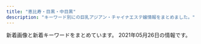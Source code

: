 ```yaml
---
title: "恵比寿・目黒・中目黒"
description: "キーワード別にの巨乳アジアン・チャイナエステ嬢情報をまとめました。"
---
```


新着画像と新着キーワードをまとめています。
2021年05月26日の情報です。

<DmmAffiliateIns />
<KeywordTable
  shops={
    [
    {
        "station": "JR\u76ee\u9ed2\u99c5\u6771\u53e3",
        "url": "http://victoria.tyo.cm/",
        "img_links": [
            "http://victoria.tyo.cm/photos/sites/13/2020/02/202002030340133.jpg",
            "http://victoria.tyo.cm/photos/sites/13/2020/01/2020012005552181.jpg",
            "http://victoria.tyo.cm/images/room2.jpg",
            "http://victoria.tyo.cm/photos/sites/13/2018/12/2018122904411765.jpg",
            "http://victoria.tyo.cm/photos/sites/13/2018/12/2018122701570616.jpg",
            "http://victoria.tyo.cm/images/news.jpg",
            "http://victoria.tyo.cm/photos/sites/13/2019/02/2019022703022355.jpg",
            "http://victoria.tyo.cm/photos/sites/13/2019/02/2019021407162693.jpg",
            "http://victoria.tyo.cm/photos/sites/13/2019/10/2019100904083557.jpg",
            "http://victoria.tyo.cm/images/top.jpg",
            "http://victoria.tyo.cm/photos/sites/13/2019/04/2019041807165826.jpg",
            "http://victoria.tyo.cm/photos/sites/13/2019/12/2019120904521188.jpg",
            "http://victoria.tyo.cm/photos/sites/13/2019/01/2019010506292922.jpg",
            "http://victoria.tyo.cm/photos/sites/13/2019/01/2019010506293526.jpg",
            "http://victoria.tyo.cm/photos/sites/13/2021/02/2021021509575615.jpg",
            "http://victoria.tyo.cm/photos/sites/13/2020/10/2020100803550565.jpg",
            "http://victoria.tyo.cm/photos/sites/13/2018/12/2018122904422525.jpg",
            "http://victoria.tyo.cm/photos/sites/13/2020/03/2020031904101259.jpg",
            "http://victoria.tyo.cm/photos/sites/13/2020/02/2020020104570910.jpg",
            "http://victoria.tyo.cm/photos/sites/13/2019/01/2019012108071242.jpg",
            "http://victoria.tyo.cm/photos/sites/13/2020/01/2020011205500461.jpg",
            "http://victoria.tyo.cm/images/s_staff.png",
            "http://victoria.tyo.cm/photos/sites/13/2019/10/2019100904082968.jpg",
            "http://victoria.tyo.cm/photos/sites/13/2019/02/2019021206543056.jpg",
            "http://victoria.tyo.cm/photos/sites/13/2019/10/2019101403232834.jpg",
            "http://victoria.tyo.cm/photos/sites/13/2019/12/2019120904521737.jpg",
            "http://victoria.tyo.cm/images/mobile.jpg",
            "http://victoria.tyo.cm/images/pick.jpg",
            "https://www.a-side.com/ad/koko/include/banner/koko_125x125.png",
            "http://victoria.tyo.cm/photos/sites/13/2019/08/2019080607062415.jpg",
            "http://victoria.tyo.cm/photos/sites/13/2019/07/2019070206503156.jpg",
            "http://victoria.tyo.cm/photos/sites/13/2020/01/2020011104241542.jpg",
            "http://victoria.tyo.cm/photos/sites/13/2019/12/2019120106181894.jpg",
            "http://victoria.tyo.cm/photos/sites/13/2018/12/2018121502493953.jpg",
            "http://victoria.tyo.cm/photos/sites/13/2019/01/2019012509505197.jpg",
            "http://victoria.tyo.cm/photos/sites/13/2019/01/2019012509534353.jpg",
            "http://victoria.tyo.cm/photos/sites/13/2019/01/2019011103510521.jpg",
            "http://victoria.tyo.cm/photos/sites/13/2020/01/2020012005552622.jpg",
            "http://victoria.tyo.cm/photos/sites/13/2019/04/2019040304024424.jpg",
            "http://victoria.tyo.cm/images/room3.jpg",
            "http://victoria.tyo.cm/photos/sites/13/2018/12/2018121502493847.jpg",
            "http://victoria.tyo.cm/photos/sites/13/2018/12/2018122701570643.jpg",
            "http://victoria.tyo.cm/photos/sites/13/2020/02/2020021307433041.jpg",
            "http://victoria.tyo.cm/photos/sites/13/2018/12/2018121502493814.jpg",
            "http://victoria.tyo.cm/photos/sites/13/2018/12/2018121502493879.jpg",
            "http://victoria.tyo.cm/images/face.jpg",
            "http://victoria.tyo.cm/images/room1.jpg",
            "http://victoria.tyo.cm/images/room4.jpg",
            "http://victoria.tyo.cm/photos/sites/13/2019/05/201905100639429.jpg",
            "http://victoria.tyo.cm/photos/sites/13/2019/12/2019120406433710.jpg",
            "http://victoria.tyo.cm/photos/sites/13/2019/06/2019061005275095.jpg"
        ],
        "name": "Victoria\u30fb\u30d3\u30af\u30c8\u30ea\u30a2",
        "keywords": {
            "93": 1,
            "86": 10,
            "85": 8,
            "82": 2,
            "F": 1,
            "83": 8,
            "E": 3,
            "87": 4,
            "C": 8,
            "D": 21
        }
    },
    {
        "img_links": [],
        "station": "JR\u76ee\u9ed2\u99c5\u6771\u53e3",
        "name": "RelaCute \u30ea\u30e9\u30ad\u30e5\u30fc\u30c8",
        "keywords": {},
        "url": "http://relacute.tyo.cm/"
    },
    {
        "station": "JR\u76ee\u9ed2\u99c5\u6771\u53e3",
        "keywords": {},
        "img_links": [
            "http://kintsuki.este88.com/gals/yuyu1.jpg",
            "http://kintsuki.este88.com/gals/koyuki1.jpg",
            "http://kintsuki.este88.com/gals/kana1.jpg",
            "http://kintsuki.este88.com/gals/rina1.jpg",
            "http://kintsuki.este88.com/images/r01.jpg",
            "http://kintsuki.este88.com/gals/kaori1.jpg",
            "http://kintsuki.este88.com/gals/mika1.jpg",
            "http://kintsuki.este88.com/gals/momo1.jpg",
            "http://kintsuki.este88.com/images/r04.jpg",
            "http://kintsuki.este88.com/images/r02.jpg",
            "http://kintsuki.este88.com/gals/kixyoko1.jpg",
            "http://kintsuki.este88.com/images/ph1.jpg",
            "http://kintsuki.este88.com/gals/rei1.jpg"
        ],
        "name": "\u91d1\u306e\u6708",
        "url": "http://kintsuki.este88.com/"
    },
    {
        "keywords": {
            "86": 11,
            "F": 1,
            "87": 5,
            "E": 2,
            "88": 3,
            "C": 4,
            "D": 26,
            "85": 9,
            "84": 1,
            "83": 4
        },
        "station": "JR\u76ee\u9ed2\u99c5\u897f\u53e3",
        "img_links": [
            "http://onlyone.tyo.cm/photos/sites/5/2018/03/2018031607430562.jpg",
            "http://onlyone.tyo.cm/images/s_link.png",
            "http://onlyone.tyo.cm/photos/sites/5/2020/09/2020092617301564.jpg",
            "http://onlyone.tyo.cm/photos/sites/5/2019/05/2019052911352557.jpg",
            "http://onlyone.tyo.cm/photos/sites/5/2020/09/2020092510524025.jpg",
            "http://onlyone.tyo.cm/photos/sites/5/2020/05/2020051419324761.jpg",
            "http://onlyone.tyo.cm/photos/sites/5/2020/01/2020011413501066.jpg",
            "http://onlyone.tyo.cm/images/acc1.jpg",
            "http://onlyone.tyo.cm/images/top.png",
            "http://onlyone.tyo.cm/photos/sites/5/2018/07/2018071709241386.jpg",
            "http://onlyone.tyo.cm/photos/sites/5/2021/02/2021022515094363.jpg",
            "http://onlyone.tyo.cm/images/room3.jpg",
            "http://onlyone.tyo.cm/images/acc2.jpg",
            "http://onlyone.tyo.cm/photos/sites/5/2020/09/2020092510523998.jpg",
            "http://onlyone.tyo.cm/images/line.jpg",
            "http://onlyone.tyo.cm/images/room4.jpg",
            "http://onlyone.tyo.cm/photos/sites/5/2020/07/2020070215334437.jpg",
            "http://onlyone.tyo.cm/photos/sites/5/2019/11/2019110105152849.jpg",
            "http://onlyone.tyo.cm/photos/sites/5/2019/01/2019013017371133.jpg",
            "http://onlyone.tyo.cm/photos/sites/5/2021/02/2021022216501749.jpg",
            "http://onlyone.tyo.cm/photos/sites/5/2020/02/2020022610121615.jpg",
            "http://onlyone.tyo.cm/photos/sites/5/2020/09/2020090210405221.jpg",
            "http://onlyone.tyo.cm/photos/sites/5/2021/05/2021050615551714.jpg",
            "http://onlyone.tyo.cm/photos/sites/5/2019/01/2019011814353078.jpg",
            "http://onlyone.tyo.cm/photos/sites/5/2018/08/2018080308152252.jpg",
            "http://onlyone.tyo.cm/photos/sites/5/2019/11/2019110105153240.jpg",
            "http://onlyone.a1.ies.bz/upload/sites/5/2021/05/2021050615551714.jpg",
            "http://onlyone.tyo.cm/photos/sites/5/2021/02/202102181024101.jpg",
            "http://onlyone.tyo.cm/photos/sites/5/2020/03/2020031716151746.jpg",
            "http://onlyone.tyo.cm/photos/sites/5/2020/09/2020092218541894.jpg",
            "http://onlyone.tyo.cm/photos/sites/5/2018/11/2018112110301745.jpg",
            "http://onlyone.tyo.cm/images/new.jpg",
            "http://onlyone.tyo.cm/photos/sites/5/2019/06/2019060510384975.jpg",
            "http://onlyone.tyo.cm/photos/sites/5/2021/03/2021030316101626.jpg",
            "http://onlyone.tyo.cm/photos/sites/5/2018/09/2018092710191274.jpg",
            "http://onlyone.tyo.cm/photos/sites/5/2019/12/2019120510353312.jpg",
            "http://onlyone.tyo.cm/photos/sites/5/2020/01/2020011412572423.jpg",
            "http://onlyone.tyo.cm/photos/sites/5/2019/11/2019112117013754.jpg",
            "http://onlyone.tyo.cm/photos/sites/5/2019/12/2019121715483135.jpg",
            "http://onlyone.tyo.cm/photos/sites/5/2021/02/202102201049167.jpg",
            "http://onlyone.tyo.cm/photos/sites/5/2019/05/2019050915292562.jpg",
            "http://onlyone.tyo.cm/photos/sites/5/2019/07/2019070711031982.jpg",
            "http://onlyone.tyo.cm/photos/sites/5/2019/02/2019022310345266.jpg",
            "http://onlyone.tyo.cm/photos/sites/5/2017/11/2017112708111797.jpg",
            "http://onlyone.tyo.cm/photos/sites/5/2021/03/2021030316101022.jpg",
            "http://onlyone.tyo.cm/photos/sites/5/2019/07/201907171609201.jpg",
            "http://onlyone.tyo.cm/photos/sites/5/2021/02/2021021810240848.jpg",
            "http://onlyone.tyo.cm/photos/sites/5/2019/02/2019022310334774.jpg",
            "http://onlyone.tyo.cm/photos/sites/5/2019/07/2019071716092046.jpg",
            "http://onlyone.tyo.cm/photos/sites/5/2018/11/2018110713255310.jpg",
            "http://onlyone.tyo.cm/images/s_staff.png",
            "http://onlyone.tyo.cm/photos/sites/5/2018/10/201810181432433.jpg",
            "http://onlyone.tyo.cm/photos/sites/5/2018/08/2018082407542866.jpg",
            "http://onlyone.tyo.cm/photos/sites/5/2018/06/2018062904050630.jpg",
            "http://onlyone.tyo.cm/photos/sites/5/2019/03/2019030418403098.jpg",
            "http://onlyone.tyo.cm/images/acc4.jpg",
            "http://onlyone.tyo.cm/photos/sites/5/2019/07/2019070616424775.jpg",
            "http://onlyone.tyo.cm/photos/sites/5/2020/07/2020070217061815.jpg",
            "http://onlyone.tyo.cm/photos/sites/5/2019/08/2019082610481667.jpg",
            "http://onlyone.tyo.cm/images/room1.jpg",
            "http://onlyone.tyo.cm/photos/sites/5/2020/06/2020060815500896.jpg",
            "http://onlyone.tyo.cm/photos/sites/5/2019/08/2019080815010066.jpg",
            "http://onlyone.tyo.cm/photos/sites/5/2020/09/2020092510523723.jpg",
            "http://onlyone.tyo.cm/photos/sites/5/2020/01/2020011413500417.jpg",
            "http://onlyone.tyo.cm/images/room2.jpg",
            "http://onlyone.tyo.cm/images/acc3.jpg",
            "http://onlyone.tyo.cm/photos/sites/5/2019/06/2019060510472559.jpg"
        ],
        "name": "OnlyOne",
        "url": "http://onlyone.tyo.cm/"
    },
    {
        "img_links": [
            "http://www.ourstarts.site/templets/default/picture/close.png",
            "http://www.ourstarts.site/uploads/200729/1-200H9140Q13E.jpg",
            "http://www.ourstarts.site/uploads/200729/1-200H9140K5J4.jpg",
            "http://www.ourstarts.site/templets/default/images/t3.jpg",
            "http://www.ourstarts.site/templets/default/picture/right.png",
            "http://www.ourstarts.site/templets/default/picture/timg (1).png",
            "http://www.ourstarts.site/templets/default/images/t1.jpg",
            "http://www.ourstarts.site/templets/default/picture/tel_contact.png",
            "http://www.ourstarts.site/uploads/allimg/200729/1-200H9141912.jpg",
            "http://www.ourstarts.site/templets/default/picture/news.png",
            "http://www.ourstarts.site/uploads/180917/1-1P91G6122J28.jpg",
            "http://www.ourstarts.site/templets/default/picture/staff.png",
            "http://www.ourstarts.site/uploads/allimg/200729/1-200H9141213.jpg",
            "http://www.ourstarts.site/templets/default/picture/head_tell.png",
            "http://www.ourstarts.site/templets/default/picture/foot_tel.png",
            "http://www.ourstarts.site/templets/default/images/t2.jpg",
            "http://www.ourstarts.site/uploads/allimg/200729/1-200H9141229.jpg",
            "http://www.ourstarts.site/uploads/200729/1-200H9141612609.jpg"
        ],
        "url": "http://www.ourstarts.site/",
        "keywords": {},
        "name": "\u30cb\u30e3\u30fc\u30cb\u30e3\u30fc",
        "station": "JR\u6075\u6bd4\u5bff\u99c5\u897f\u53e3"
    },
    {
        "img_links": [
            "https://meguro-babel.com/girl/9.jpg",
            "https://meguro-babel.com/images/qr.jpg",
            "https://meguro-babel.com/girl/5.jpg",
            "https://meguro-babel.com/images/room/photo01.jpg",
            "https://meguro-babel.com/images/img_1.jpg",
            "https://meguro-babel.com/images/topimg4.jpg",
            "https://meguro-babel.com/girl/1.jpg",
            "https://meguro-babel.com/topics/img/145-1.jpg",
            "https://meguro-babel.com/girl/15.jpg",
            "https://meguro-babel.com/girl/21.jpg",
            "https://meguro-babel.com/images/room/photo04.jpg",
            "https://meguro-babel.com/girl/7.jpg",
            "https://meguro-babel.com/images/room/photo03.jpg",
            "https://meguro-babel.com/girl/4.jpg",
            "https://meguro-babel.com/topics/img/156-1.jpg",
            "https://meguro-babel.com/girl/8.jpg",
            "https://meguro-babel.com/images/room/photo02.jpg",
            "https://meguro-babel.com/girl/24.jpg",
            "https://meguro-babel.com/topics/img/157-1.jpg"
        ],
        "keywords": {},
        "name": "\u30d0\u30d9\u30eb",
        "station": "JR\u76ee\u9ed2\u99c5\u6771\u53e3",
        "url": "https://meguro-babel.com/"
    },
    {
        "name": "\u3072\u307e\u308f\u308a",
        "station": "JR\u6075\u6bd4\u5bff\u99c5\u897f\u53e3",
        "img_links": [
            "http://www.himawari-aroma.xyz/images/shop/4/2.jpg",
            "http://www.himawari-aroma.xyz/images/sys.jpg",
            "http://www.himawari-aroma.xyz/images/13.png",
            "http://www.himawari-aroma.xyz/images/psd/off.jpg",
            "http://www.himawari-aroma.xyz/images/shop/1.png",
            "http://www.himawari-aroma.xyz/images/shop/4/1.jpg",
            "http://www.himawari-aroma.xyz/images/staff/3/mayu.png",
            "http://www.himawari-aroma.xyz/images/staff/3/ami.png"
        ],
        "keywords": {},
        "url": "http://www.himawari-aroma.xyz/"
    },
    {
        "url": "http://www.oasis.esjoho.com/",
        "name": "\u7652\u3057\u5bb6",
        "img_links": [
            "http://www.oasis.esjoho.com/files/002-02.jpg",
            "http://www.oasis.esjoho.com/files/004-02.jpg",
            "http://www.oasis.esjoho.com/img/btn_blog.png",
            "http://www.oasis.esjoho.com/files/001.jpg",
            "http://www.oasis.esjoho.com/img/tel.png",
            "http://www.oasis.esjoho.com/files/001-02.jpg",
            "http://www.oasis.esjoho.com/img/ttl_info.png",
            "http://www.oasis.esjoho.com/files/002.jpg",
            "http://www.oasis.esjoho.com/files/004.jpg",
            "http://www.oasis.esjoho.com/img/pickup.jpg",
            "http://www.oasis.esjoho.com/img/goback.jpg",
            "http://www.oasis.esjoho.com/files/005-02.jpg",
            "http://www.oasis.esjoho.com/img/btn_side_mobile.jpg",
            "http://www.oasis.esjoho.com/files/005.jpg",
            "http://www.oasis.esjoho.com/img/ttl_news.png"
        ],
        "keywords": {
            "85": 2,
            "86": 2,
            "D": 6,
            "87": 4,
            "C": 14
        },
        "station": "\u897f\u5c0f\u5c71\u99c5"
    },
    {
        "name": "\u307f\u3086\u304d",
        "url": "http://iyashi-kokoro.info/",
        "station": "JR\u76ee\u9ed2\u99c5\u6771\u53e3",
        "img_links": [
            "http://iyashi-kokoro.info/img/s55.jpg",
            "http://iyashi-kokoro.info/i/img/s4.jpg",
            "http://iyashi-kokoro.info/img/st29.jpg",
            "http://iyashi-kokoro.info/i/img/st43.jpg",
            "http://iyashi-kokoro.info/i/img/st61.jpg",
            "http://iyashi-kokoro.info/img/st51.jpg",
            "http://iyashi-kokoro.info/i/img/s3.jpg",
            "http://iyashi-kokoro.info/i/img/st59.jpg",
            "http://iyashi-kokoro.info/i/img/r1.jpg",
            "http://iyashi-kokoro.info/img/s60.jpg",
            "http://iyashi-kokoro.info/img/st39.jpg",
            "http://iyashi-kokoro.info/img/st57.jpg",
            "http://iyashi-kokoro.info/i/img/r3.jpg",
            "http://iyashi-kokoro.info/i/img/st60.jpg",
            "http://iyashi-kokoro.info/img/s58.jpg",
            "http://iyashi-kokoro.info/i/img/st51.jpg",
            "http://iyashi-kokoro.info/i/img/st52.jpg",
            "http://iyashi-kokoro.info/img/s57.jpg",
            "http://iyashi-kokoro.info/i/img/r2.jpg",
            "http://iyashi-kokoro.info/img/s65.jpg",
            "http://iyashi-kokoro.info/i/img/r6.jpg",
            "http://iyashi-kokoro.info/img/s56.jpg",
            "http://iyashi-kokoro.info/img/s64.jpg",
            "http://iyashi-kokoro.info/i/img/st42.jpg",
            "http://iyashi-kokoro.info/i/img/st41.jpg",
            "http://iyashi-kokoro.info/i/img/st64.jpg",
            "http://iyashi-kokoro.info/img/st59.jpg",
            "http://iyashi-kokoro.info/img/s18.jpg",
            "http://iyashi-kokoro.info/img/st32.jpg",
            "http://iyashi-kokoro.info/i/img/r4.jpg",
            "http://iyashi-kokoro.info/i/img/st54.jpg",
            "http://iyashi-kokoro.info/i/img/st39.jpg",
            "http://iyashi-kokoro.info/img/s63.jpg",
            "http://iyashi-kokoro.info/img/st40.jpg",
            "http://iyashi-kokoro.info/img/cam.jpg",
            "http://iyashi-kokoro.info/img/st41.jpg",
            "http://iyashi-kokoro.info/img/mo.png",
            "http://iyashi-kokoro.info/i/img/r5.jpg",
            "http://iyashi-kokoro.info/i/img/st44.jpg",
            "http://iyashi-kokoro.info/i/img/st58.jpg",
            "http://iyashi-kokoro.info/img/st42.jpg",
            "http://iyashi-kokoro.info/i/img/st50.jpg",
            "http://iyashi-kokoro.info/img/st64.jpg",
            "http://iyashi-kokoro.info/img/st50.jpg",
            "http://iyashi-kokoro.info/img/st20.jpg",
            "http://iyashi-kokoro.info/i/img/st55.jpg",
            "http://iyashi-kokoro.info/img/st58.jpg",
            "http://iyashi-kokoro.info/img/s61.jpg",
            "http://iyashi-kokoro.info/img/st44.jpg",
            "http://iyashi-kokoro.info/i/img/st62.jpg",
            "http://iyashi-kokoro.info/i/img/st29.jpg",
            "http://iyashi-kokoro.info/img/st52.jpg",
            "http://iyashi-kokoro.info/img/st43.jpg",
            "http://iyashi-kokoro.info/img/st55.jpg",
            "http://iyashi-kokoro.info/i/img/s2.jpg",
            "http://iyashi-kokoro.info/i/img/st40.jpg",
            "http://iyashi-kokoro.info/i/img/st53.jpg",
            "http://iyashi-kokoro.info/img/s59.jpg",
            "http://iyashi-kokoro.info/img/st46.jpg",
            "http://iyashi-kokoro.info/img/st53.jpg",
            "http://iyashi-kokoro.info/img/st62.jpg",
            "http://iyashi-kokoro.info/img/st65.jpg",
            "http://iyashi-kokoro.info/i/img/st49.jpg",
            "http://iyashi-kokoro.info/img/s54.jpg",
            "http://iyashi-kokoro.info/img/st63.jpg",
            "http://iyashi-kokoro.info/img/st54.jpg",
            "http://iyashi-kokoro.info/img/botton.jpg",
            "http://iyashi-kokoro.info/i/img/st63.jpg",
            "http://iyashi-kokoro.info/img/st60.jpg",
            "http://iyashi-kokoro.info/i/img/st65.jpg",
            "http://iyashi-kokoro.info/img/st61.jpg",
            "http://iyashi-kokoro.info/img/st49.jpg",
            "http://iyashi-kokoro.info/i/img/st32.jpg",
            "http://iyashi-kokoro.info/i/img/st57.jpg",
            "http://iyashi-kokoro.info/i/img/st56.jpg",
            "http://iyashi-kokoro.info/img/st56.jpg",
            "http://iyashi-kokoro.info/i/img/s1.jpg",
            "http://iyashi-kokoro.info/img/s62.jpg",
            "http://iyashi-kokoro.info/i/img/st20.jpg",
            "http://iyashi-kokoro.info/img/fla.jpg"
        ],
        "keywords": {
            "85": 5,
            "E": 13,
            "87": 3,
            "D": 40,
            "88": 7,
            "C": 7,
            "86": 38
        }
    },
    {
        "name": "Flower \uff5e\u30d5\u30e9\u30ef\u30fc\uff5e",
        "keywords": {
            "88": 1,
            "D": 5,
            "87": 4,
            "85": 1,
            "C": 1
        },
        "url": "http://nakamegurofun.com/",
        "img_links": [
            "http://nakamegurofun.com/files/007fa9d.jpg",
            "http://nakamegurofun.com/files/005fa9d.jpg",
            "http://nakamegurofun.com/files/0084f22.jpg",
            "http://nakamegurofun.com/files/006-020964.jpg",
            "http://nakamegurofun.com/files/0054f22.jpg",
            "http://nakamegurofun.com/files/0030964.jpg",
            "http://nakamegurofun.com/files/007-030964.jpg",
            "http://nakamegurofun.com/files/003fa9d.jpg",
            "http://nakamegurofun.com/images/tel.png",
            "http://nakamegurofun.com/files/003-030964.jpg",
            "http://nakamegurofun.com/images/main_bottom.png",
            "http://nakamegurofun.com/files/0080964.jpg",
            "http://nakamegurofun.com/images/s2.jpg",
            "http://nakamegurofun.com/images/shop/shop04.jpg",
            "http://nakamegurofun.com/images/s4.jpg",
            "http://nakamegurofun.com/files/0024f22.jpg",
            "http://nakamegurofun.com/files/008-030964.jpg",
            "http://nakamegurofun.com/files/0064f22.jpg",
            "http://nakamegurofun.com/files/0050964.jpg",
            "http://nakamegurofun.com/files/002fa9d.jpg",
            "http://nakamegurofun.com/files/0034f22.jpg",
            "http://nakamegurofun.com/files/0070964.jpg",
            "http://nakamegurofun.com/files/0060964.jpg",
            "http://nakamegurofun.com/files/0074f22.jpg",
            "http://nakamegurofun.com/files/0020964.jpg",
            "http://nakamegurofun.com/images/shop/shop02.jpg",
            "http://nakamegurofun.com/images/s3.jpg",
            "http://nakamegurofun.com/images/infotiao1.jpg",
            "http://nakamegurofun.com/images/xian.png",
            "http://nakamegurofun.com/images/service91a6.png",
            "http://nakamegurofun.com/images/main_top.png",
            "http://nakamegurofun.com/images/s1.jpg",
            "http://nakamegurofun.com/images/shop/shop03.jpg",
            "http://nakamegurofun.com/files/002-020964.jpg",
            "http://nakamegurofun.com/files/007-020964.jpg",
            "http://nakamegurofun.com/files/008fa9d.jpg",
            "http://nakamegurofun.com/files/008-020964.jpg",
            "http://nakamegurofun.com/files/006fa9d.jpg",
            "http://nakamegurofun.com/files/003-020964.jpg",
            "http://nakamegurofun.com/files/005-030964.jpg",
            "http://nakamegurofun.com/images/zi_massage.png",
            "http://nakamegurofun.com/files/002-030964.jpg",
            "http://nakamegurofun.com/images/s5.jpg",
            "http://nakamegurofun.com/files/005-020964.jpg",
            "http://nakamegurofun.com/images/shop/shop01.jpg",
            "http://nakamegurofun.com/images/zi_staff.png",
            "http://nakamegurofun.com/files/006-030964.jpg"
        ],
        "station": "\u4e2d\u76ee\u9ed2\u99c5\u897f\u53e3"
    },
    {
        "img_links": [
            "http://hi-msg.com/tonton/images/qr.jpg",
            "http://hi-msg.com/tonton/images/an_2_02.jpg",
            "http://hi-msg.com/tonton/images/an_6_01.jpg",
            "http://hi-msg.com/tonton/images/index-2.jpg",
            "http://hi-msg.com/tonton/images/slider/slide2s.png",
            "http://hi-msg.com/tonton/images/an_6_02.jpg",
            "http://hi-msg.com/tonton/images/slider/slide3s.png",
            "http://hi-msg.com/tonton/images/staff_images/st3.jpg",
            "http://hi-msg.com/tonton/images/an_5_01.jpg",
            "http://hi-msg.com/tonton/images/index_01.jpg",
            "http://hi-msg.com/tonton/images/an_5_02.jpg",
            "http://hi-msg.com/tonton/images/eve1.png",
            "http://hi-msg.com/tonton/images/staff_images/st1.jpg",
            "http://hi-msg.com/tonton/images/r2.jpg",
            "http://hi-msg.com/tonton/images/an_1_01.jpg",
            "http://hi-msg.com/tonton/images/staff_images/st2.jpg",
            "http://hi-msg.com/tonton/images/r3.jpg",
            "http://hi-msg.com/tonton/images/r4.jpg",
            "http://hi-msg.com/tonton/images/slider/slide1.png",
            "http://hi-msg.com/tonton/images/staff_images/st5.jpg",
            "http://hi-msg.com/tonton/images/r1.jpg",
            "http://hi-msg.com/tonton/images/an_2_01.jpg",
            "http://hi-msg.com/tonton/images/an_4_02.jpg",
            "http://hi-msg.com/tonton/images/an_4_01.jpg",
            "http://hi-msg.com/tonton/images/an_1_02.jpg",
            "http://hi-msg.com/tonton/images/slider/slide2.png",
            "http://hi-msg.com/tonton/images/slider/slide3.png",
            "http://hi-msg.com/tonton/images/index-1.jpg",
            "http://hi-msg.com/tonton/images/fbb.jpg",
            "http://hi-msg.com/tonton/images/an_3_02.jpg",
            "http://hi-msg.com/tonton/images/sys1.jpg",
            "http://hi-msg.com/tonton/images/slider/slide1s.png",
            "http://hi-msg.com/tonton/images/staff_images/sl.png",
            "http://hi-msg.com/tonton/images/an_3_01.jpg",
            "http://hi-msg.com/tonton/images/staff_images/st4.jpg"
        ],
        "url": "http://hi-msg.com/tonton/",
        "name": "\u30c8\u30f3\u30c8\u30f3",
        "keywords": {
            "86": 17,
            "C": 7,
            "E": 5,
            "83": 7,
            "D": 19,
            "85": 7
        },
        "station": "JR\u6075\u6bd4\u5bff\u99c5\u897f\u53e3"
    },
    {
        "station": "JR\u76ee\u9ed2\u99c5\u6771\u53e3",
        "name": "Angel-\u30a8\u30f3\u30b8\u30a7\u30eb-",
        "keywords": {
            "C": 41,
            "86": 9,
            "88": 1,
            "90": 1,
            "87": 5,
            "D": 29,
            "E": 3,
            "84": 1,
            "85": 5,
            "89": 2
        },
        "url": "http://angel.jpn.cm/",
        "img_links": [
            "http://angel.jpn.cm/images/mobile.jpg",
            "http://angel.jpn.cm/photos/sites/3/2016/08/staff7.jpg",
            "http://angel.jpn.cm/images/s_news.png",
            "http://angel.jpn.cm/photos/sites/3/2016/09/staff40.jpg",
            "http://angel.jpn.cm/photos/sites/3/2016/08/staff38.jpg",
            "http://angel.jpn.cm/photos/sites/3/2021/02/2021021714005240.jpg",
            "http://angel.jpn.cm/photos/sites/3/2016/08/staff7a.jpg",
            "http://angel.jpn.cm/photos/sites/3/2017/12/201712270537317.jpg",
            "http://angel.jpn.cm/images/room3.jpg",
            "http://angel.jpn.cm/photos/sites/3/2018/09/2018091001155585.jpg",
            "http://angel.jpn.cm/photos/sites/3/2016/08/staff29a.jpg",
            "http://angel.jpn.cm/photos/sites/3/2019/07/2019071213431954.jpg",
            "http://angel.jpn.cm/photos/sites/3/2016/10/staff01.jpg",
            "http://angel.jpn.cm/photos/sites/3/2017/12/2017122705371661.jpg",
            "http://angel.jpn.cm/photos/sites/3/2016/08/staff39a.jpg",
            "http://angel.jpn.cm/images/room6.jpg",
            "http://angel.jpn.cm/photos/sites/3/2018/06/2018061505064271.jpg",
            "http://angel.jpn.cm/photos/sites/3/2016/08/staff5.jpg",
            "http://angel.jpn.cm/images/s_link.png",
            "http://angel.jpn.cm/photos/sites/3/2020/09/2020092511154515.jpg",
            "http://angel.jpn.cm/photos/sites/3/2016/08/staff22.jpg",
            "http://angel.jpn.cm/photos/sites/3/2017/01/1.jpg",
            "http://angel.jpn.cm/photos/sites/3/2016/09/72670992207769698.jpg",
            "http://angel.jpn.cm/images/s_pick.png",
            "http://angel.jpn.cm/photos/sites/3/2016/08/staff24.jpg",
            "http://angel.jpn.cm/photos/sites/3/2016/08/staff37.jpg",
            "http://angel.jpn.cm/photos/sites/3/2016/08/staff21.jpg",
            "http://angel.jpn.cm/photos/sites/3/2016/08/staff8a.jpg",
            "http://angel.jpn.cm/photos/sites/3/2018/06/2018061601280885.jpg",
            "http://angel.jpn.cm/photos/sites/3/2019/12/2019122718552430.jpg",
            "http://angel.jpn.cm/images/info.jpg",
            "http://angel.jpn.cm/photos/sites/3/2016/08/staff3a.jpg",
            "http://angel.jpn.cm/images/top02.jpg",
            "http://angel.jpn.cm/images/girl-z1.jpg",
            "http://angel.jpn.cm/photos/sites/3/2020/06/2020061515170635.jpg",
            "http://angel.jpn.cm/photos/sites/3/2016/08/staff36g.jpg",
            "http://angel.jpn.cm/images/top01.jpg",
            "http://angel.jpn.cm/photos/sites/3/2017/11/201711280608539.jpg",
            "http://angel.jpn.cm/photos/sites/3/2019/10/2019100910242499.jpg",
            "http://angel.jpn.cm/photos/sites/3/2019/12/2019122718552413.jpg",
            "http://angel.jpn.cm/photos/sites/3/2019/06/2019060510404179.jpg",
            "http://angel.jpn.cm/photos/sites/3/2021/02/2021022516024747.jpg",
            "http://angel.jpn.cm/images/room2.jpg",
            "http://angel.jpn.cm/photos/sites/3/2016/08/staff24a.jpg",
            "http://angel.jpn.cm/photos/sites/3/2016/08/staff2.jpg",
            "http://angel.jpn.cm/images/room7.jpg",
            "http://angel.jpn.cm/photos/sites/3/2016/08/staff4a.jpg",
            "http://angel.jpn.cm/photos/sites/3/2019/11/201911181407260.jpg",
            "http://angel.jpn.cm/photos/sites/3/2018/06/2018062105525655.jpg",
            "http://angel.jpn.cm/photos/sites/3/2016/08/staff25.jpg",
            "http://angel.jpn.cm/photos/sites/3/2016/08/staff28.jpg",
            "http://angel.jpn.cm/images/s_mobile.png",
            "http://angel.jpn.cm/images/s_staff.png",
            "http://angel.jpn.cm/images/girl-z2.jpg",
            "http://angel.jpn.cm/photos/sites/3/2016/09/staff40a.jpg",
            "http://angel.jpn.cm/photos/sites/3/2017/05/8.jpg",
            "http://angel.jpn.cm/photos/sites/3/2019/12/2019122718552333.jpg",
            "http://angel.jpn.cm/photos/sites/3/2016/08/staff35.jpg",
            "http://angel.jpn.cm/photos/sites/3/2016/08/staff8.jpg",
            "http://angel.jpn.cm/photos/sites/3/2016/08/staff4.jpg",
            "http://angel.jpn.cm/photos/sites/3/2016/08/staff39.jpg",
            "http://angel.jpn.cm/photos/sites/3/2016/08/staff29.jpg",
            "http://angel.jpn.cm/photos/sites/3/2016/08/staff11.jpg",
            "http://angel.jpn.cm/images/room4.jpg",
            "http://angel.jpn.cm/photos/sites/3/2018/06/2018061505064251.jpg",
            "http://angel.jpn.cm/photos/sites/3/2016/08/staff37a.jpg",
            "http://angel.jpn.cm/photos/sites/3/2018/11/201811011331167.jpg",
            "http://cdn.dino-es.com/images/logo/150x40DinoEs.png",
            "http://angel.jpn.cm/photos/sites/3/2016/10/staff01a.jpg",
            "http://angel.jpn.cm/photos/sites/3/2016/08/staff3.jpg",
            "http://angel.jpn.cm/images/room5.jpg",
            "http://angel.jpn.cm/photos/sites/3/2019/11/2019111814073465.jpg",
            "http://angel.jpn.cm/photos/sites/3/2016/08/staff23.jpg",
            "http://angel.jpn.cm/photos/sites/3/2019/07/2019071016030711.jpg",
            "http://angel.jpn.cm/images/nbj3.jpg",
            "http://angel.jpn.cm/photos/sites/3/2017/11/2017112010234266.jpg",
            "http://angel.jpn.cm/photos/sites/3/2016/08/staff14.jpg",
            "http://angel.jpn.cm/photos/sites/3/2017/03/2.jpg",
            "http://angel.jpn.cm/photos/sites/3/2018/06/2018061601280970.jpg",
            "http://angel.jpn.cm/images/room1.jpg",
            "http://angel.jpn.cm/photos/sites/3/2017/04/1.jpg",
            "http://angel.jpn.cm/photos/sites/3/2019/06/201906051042276.jpg"
        ]
    },
    {
        "station": "\u4e2d\u76ee\u9ed2\u99c5",
        "url": "https://lumia.tokyo/",
        "name": "Lumia\uff5e\u30eb\u30df\u30a2",
        "keywords": {
            "D": 2,
            "C": 4
        },
        "img_links": [
            "https://lumia.tokyo/images/therapist/th_rin.jpg",
            "https://lumia.tokyo/images/therapist/th_hina.jpg",
            "https://lumia.tokyo/images/slide/new_open_sp.jpg",
            "https://lumia.tokyo/images/therapist/th_hina2.jpg",
            "https://lumia.tokyo/images/slide/main_slide_campaign_sp.jpg",
            "https://lumia.tokyo/images/therapist/th_mio2.jpg",
            "https://lumia.tokyo/images/therapist/th_mio.jpg"
        ]
    },
    {
        "station": "JR\u6075\u6bd4\u5bff\u897f\u53e3",
        "name": "\u685c\u6e80\u958b",
        "keywords": {
            "C": 1,
            "E": 1,
            "86": 1
        },
        "url": "http://sakuram.jpest.net/",
        "img_links": [
            "http://sakuram.jpest.net/images/c5.jpg",
            "http://sakuram.jpest.net/images/sp_tit_pick.jpg",
            "http://sakuram.jpest.net/images/c2.jpg",
            "http://sakuram.jpest.net/images/c1.jpg",
            "http://sakuramadmin.jpest.net/uploads//2021051404342418-e1620966876658.jpeg",
            "http://sakuramadmin.jpest.net/uploads//2021051616285979-e1621182557998.jpeg",
            "http://sakuram.jpest.net/images/c7.jpg",
            "http://sakuram.jpest.net/images/tit_new.jpg",
            "http://sakuram.jpest.net/images/c9.jpg",
            "http://sakuram.jpest.net/images/top.jpg",
            "http://sakuram.jpest.net/images/tit_staff.jpg",
            "http://sakuram.jpest.net/images/c3.jpg",
            "http://sakuram.jpest.net/images/sp_tit_massage.jpg",
            "http://sakuramadmin.jpest.net/uploads//2021031911072093-e1616152076234.jpeg",
            "http://sakuram.jpest.net/images/c8.jpg",
            "http://sakuramadmin.jpest.net/uploads//2021031911065558-e1616152029628.jpeg",
            "http://sakuram.jpest.net/images/g0.jpg",
            "http://sakuram.jpest.net/images/acc.jpg",
            "http://sakuram.jpest.net/images/tit_sch.jpg",
            "http://sakuram.jpest.net/images/sp_tit_pro.jpg",
            "http://sakuram.jpest.net/images/sp_tit_staff.jpg",
            "http://sakuram.jpest.net/images/c4.jpg",
            "http://sakuramadmin.jpest.net/uploads//2021051906122737-scaled-e1621404764474.jpeg",
            "http://sakuramadmin.jpest.net/uploads//2021052304205836-e1621743673429.jpeg",
            "http://sakuramadmin.jpest.net/uploads//2021031911082377-e1616152110616.jpeg",
            "http://sakuram.jpest.net/images/sp_tit_new.jpg",
            "http://sakuram.jpest.net/images/tit_pro.jpg",
            "http://sakuram.jpest.net/images/tit_massage.jpg",
            "http://sakuram.jpest.net/images/c6.jpg",
            "http://sakuram.jpest.net/images/tel.png",
            "http://sakuramadmin.jpest.net/uploads//2021050608205136-e1620289297840.jpeg",
            "http://sakuramadmin.jpest.net/uploads//2021051616283953-e1621182530874.jpeg"
        ]
    },
    {
        "keywords": {
            "C": 36,
            "D": 18,
            "\u80f8": 2
        },
        "img_links": [
            "http://with-you.tyo.cm/photos/sites/6/2019/12/2019121914290210.jpg",
            "http://with-you.tyo.cm/images/s_staff.jpg",
            "http://with-you.tyo.cm/images/s_news.jpg",
            "http://with-you.tyo.cm/photos/sites/6/2020/03/2020032714542799.jpg",
            "http://with-you.tyo.cm/images/s_pick.jpg",
            "http://with-you.tyo.cm/images/top.png",
            "http://with-you.tyo.cm/photos/sites/6/2020/03/2020032714573892.jpg",
            "http://with-you.tyo.cm/photos/sites/6/2019/02/2019021818395644.jpg",
            "http://with-you.tyo.cm/photos/sites/6/2020/06/2020061515324852.jpg",
            "http://with-you.tyo.cm/photos/sites/6/2019/10/2019102716505124.jpg",
            "http://with-you.tyo.cm/photos/sites/6/2019/12/2019121017051597.jpg",
            "http://with-you.tyo.cm/photos/sites/6/2019/11/2019110108002447.jpg",
            "http://with-you.tyo.cm/photos/sites/6/2020/06/2020061515330329.jpg",
            "http://with-you.tyo.cm/photos/sites/6/2019/02/2019021818404723.jpg",
            "http://with-you.tyo.cm/photos/sites/6/2019/11/2019111915264240.jpg",
            "http://with-you.tyo.cm/photos/sites/6/2019/11/2019110107572662.jpg",
            "http://with-you.tyo.cm/photos/sites/6/2019/11/2019110606012817.jpg",
            "http://with-you.tyo.cm/photos/sites/6/2019/12/2019121017051599.jpg",
            "http://with-you.tyo.cm/photos/sites/6/2019/11/2019110806175615.jpg",
            "http://with-you.tyo.cm/photos/sites/6/2019/10/2019102716505281.jpg",
            "http://with-you.tyo.cm/photos/sites/6/2019/02/2019021816155116.jpg",
            "http://with-you.tyo.cm/photos/sites/6/2019/02/2019021816145119.jpg",
            "http://with-you.tyo.cm/photos/sites/6/2019/11/2019110108001772.jpg",
            "http://with-you.tyo.cm/images/s_recuit.jpg",
            "http://with-you.tyo.cm/photos/sites/6/2019/12/2019121914290846.jpg",
            "http://with-you.tyo.cm/photos/sites/6/2019/03/2019030615474648.jpg",
            "http://with-you.tyo.cm/photos/sites/6/2019/06/2019060510455732.jpg",
            "http://with-you.tyo.cm/photos/sites/6/2019/11/2019112916080552.jpg",
            "http://with-you.tyo.cm/photos/sites/6/2021/04/2021041715082929.jpg",
            "http://with-you.tyo.cm/photos/sites/6/2019/11/2019110806175734.jpg",
            "http://with-you.tyo.cm/photos/sites/6/2019/11/2019111915264046.jpg",
            "http://with-you.tyo.cm/photos/sites/6/2019/11/2019112517121980.jpg",
            "http://with-you.tyo.cm/photos/sites/6/2019/11/2019112517122617.jpg",
            "http://with-you.tyo.cm/photos/sites/6/2019/11/2019112214503286.jpg",
            "http://with-you.tyo.cm/photos/sites/6/2019/11/2019112916075124.jpg",
            "http://with-you.tyo.cm/photos/sites/6/2019/11/2019112916075813.jpg",
            "http://with-you.tyo.cm/images/s_link.jpg",
            "http://with-you.tyo.cm/photos/sites/6/2019/11/2019110107573374.jpg",
            "http://with-you.tyo.cm/photos/sites/6/2019/11/2019112214502832.jpg",
            "http://with-you.tyo.cm/photos/sites/6/2020/09/2020092511214697.jpg"
        ],
        "name": "With you\u30fb\u30a6\u30a3\u30ba\u30e6\u30fc",
        "station": "JR\u76ee\u9ed2\u99c5\u6771\u53e3",
        "url": "http://with-you.tyo.cm"
    }
]
}
/>
<DmmAffiliateScript />
